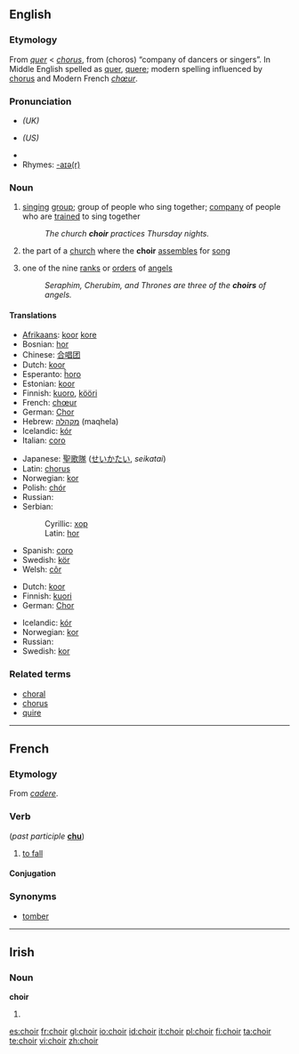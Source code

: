 {{see|chóir}}
{{wikipedia|Choir (disambiguation)}}
==English==

===Etymology===
From {{OF.}} ''[[quer]]'' < {{L.}} ''[[chorus]]'', from {{AGr.}} '''{{polytonic|[[χορός]]}}''' (choros) “company of dancers or singers”. In Middle English spelled as [[quer]], [[quere]]; modern spelling influenced by [[chorus]] and Modern French ''[[chœur]]''.

===Pronunciation===
* {{IPA|/kwaɪə(ɹ)/}} ''(UK)''
* {{IPA|/kwaɪɚ/}} ''(US)''
* {{audio|en-uk-choir.ogg|Audio (UK)}}
* Rhymes: [[Rhymes:English:-aɪə(r)|-aɪə(r)]]

===Noun===
{{wikipedia}}
{{en-noun}}

# [[sing]]ing [[group]]; group of people who sing together; [[company]] of people who are [[train]]ed to sing together
#: ''The church '''choir''' practices Thursday nights.''
# the part of a [[church]] where the '''choir''' [[assemble]]s for [[song]]
# {{italbrac|Christian [[angelology]]}} one of the nine [[rank]]s or [[order]]s of [[angel]]s
#: ''Seraphim, Cherubim, and Thrones are three of the '''choirs''' of angels.''

====Translations====
{{trans-top|singing group}}
* [[Afrikaans]]: [[koor]] {{n}} [[kore]] {{plural}}
* Bosnian: [[hor#Bosnian|hor]] {{m}}
* Chinese: [[合唱团]]
* Dutch: [[koor]] {{n}}
* Esperanto: [[ĥoro]]
* Estonian: [[koor]]
* Finnish: [[kuoro]], [[kööri]] {{italbrac|colloquial}}
* French: [[chœur]] {{m}}
* German: [[Chor]] {{m}}
* Hebrew: [[מקהלה]] (maqhela) {{f}}
* Icelandic: [[kór]] {{m}}
* Italian: [[coro#Italian|coro]] {{m}}
{{trans-mid}}
* Japanese: [[聖歌隊]] ([[せいかたい]], ''seikatai'')
* Latin: [[chorus]] {{m}}
* Norwegian: [[kor]] {{c}}
* Polish: [[chór]] {{m}}
* Russian: {{t|ru|хор|m|sc=Cyrl|tr=χor}}
* Serbian:
*: Cyrillic: [[хор#Serbian|хор]] {{m}}
*: Latin: [[hor#Serbian|hor]] {{m}}
* Spanish: [[coro#Spanish|coro]] {{m}}
* Swedish: [[kör]] {{c}}
* Welsh: [[côr]]
{{trans-bottom}}

{{trans-top|part of a church for choir assembly}}
* Dutch: [[koor]] {{n}}
* Finnish: [[kuori]]
* German: [[Chor]] {{m}}
{{trans-mid}}
* Icelandic: [[kór]] {{m}}
* Norwegian: [[kor]] {{c}}
* Russian: {{t|ru|хоры|m|p|sc=Cyrl|tr=χorý}}
* Swedish: [[kor]] {{c}}
{{trans-bottom}}

{{trans-top|a rank or order of angels}}
{{trans-mid}}
{{trans-bottom}}

===Related terms===
* [[choral]]
* [[chorus]]
* [[quire]]

----

==French==

===Etymology===
From {{L.}} ''[[cadere]]''.

===Verb===
{{fr-verb|type=defective}} (''past participle'' '''[[chu]]''')

# {{archaic|lang=fr}} [[fall#Verb|to fall]]

====Conjugation====
{{fr-conj-table
| Conjugation of ''choir''
| choir
| avoir chu
| —
| en ayant chu
| —
| [[chu]]
| —
| —
| [[choit]]
| —
| —
| [[choient]]
| —
| —
| —
| —
| —
| —
| —
| —
| [[chut]]
| —
| —
| [[churent]]
| —
| —
| —
| —
| —
| —
| —
| —
| —
| —
| —
| —
| Use the present tense of avoir followed by the past participle
| Use the imperfect tense of avoir followed by the past participle
| Use the past historic tense of avoir followed by the past participle
| Use the future tense of avoir followed by the past participle
| Use the conditional tense of avoir followed by the past participle
| —
| —
| —
| —
| —
| —
| —
| —
| [[chût]]
| —
| —
| —
| —
| —
| —
| —
| —
| Use the appropriate tense of avoir followed by the past participle}}

===Synonyms===
* [[tomber]]

----

==Irish==

===Noun===
'''choir'''

# {{mutation of|coir}}

[[es:choir]]
[[fr:choir]]
[[gl:choir]]
[[io:choir]]
[[id:choir]]
[[it:choir]]
[[pl:choir]]
[[fi:choir]]
[[ta:choir]]
[[te:choir]]
[[vi:choir]]
[[zh:choir]]
